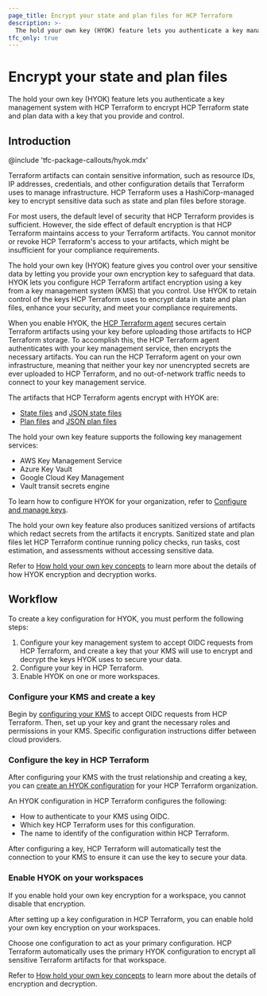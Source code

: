 ```yaml
---
page_title: Encrypt your state and plan files for HCP Terraform
description: >-
  The hold your own key (HYOK) feature lets you authenticate a key management system with HCP Terraform to encrypt HCP Terraform state and plan data with a key that you control.
tfc_only: true
---
```


# Encrypt your state and plan files

The hold your own key (HYOK) feature lets you authenticate a key management system with HCP Terraform to encrypt HCP Terraform state and plan data with a key that you provide and control.

## Introduction

@include 'tfc-package-callouts/hyok.mdx'

Terraform artifacts can contain sensitive information, such as resource IDs, IP addresses, credentials, and other configuration details that Terraform uses to manage infrastructure. HCP Terraform uses a HashiCorp-managed key to encrypt sensitive data such as state and plan files before storage.

For most users, the default level of security that HCP Terraform provides is  sufficient. However, the side effect of default encryption is that HCP Terraform maintains access to your Terraform artifacts. You cannot monitor or revoke HCP Terraform's access to your artifacts, which might be insufficient for your compliance requirements.

The hold your own key (HYOK) feature gives you control over your sensitive data by letting you provide your own encryption key to safeguard that data. HYOK lets you configure HCP Terraform artifact encryption using a key from a key management system (KMS) that you control. Use HYOK to retain control of the keys HCP Terraform uses to encrypt data in state and plan files, enhance your security, and meet your compliance requirements.

When you enable HYOK, the [HCP Terraform agent](/terraform/cloud-docs/agents) secures certain Terraform artifacts using your key before uploading those artifacts to HCP Terraform storage. To accomplish this, the HCP Terraform agent authenticates with your key management service, then encrypts the necessary artifacts. You can run the HCP Terraform agent on your own infrastructure, meaning that neither your key nor unencrypted secrets are ever uploaded to HCP Terraform, and no out-of-network traffic needs to connect to your key management service.

The artifacts that HCP Terraform agents encrypt with HYOK are:

- [State files](/terraform/language/state) and [JSON state files](/terraform/internals/json-format)
- [Plan files](/terraform/cli/commands/plan#out-filename) and [JSON plan files](/terraform/internals/json-format#plan-representation)

The hold your own key feature supports the following key management services:

- AWS Key Management Service
- Azure Key Vault
- Google Cloud Key Management
- Vault transit secrets engine

To learn how to configure HYOK for your organization, refer to [Configure and manage keys](/terraform/cloud-docs/hold-your-own-key/configure).

The hold your own key feature also produces sanitized versions of artifacts which redact secrets from the artifacts it encrypts. Sanitized state and plan files let HCP Terraform continue running policy checks, run tasks, cost estimation, and assessments without accessing sensitive data.

Refer to [How hold your own key concepts](/terraform/cloud-docs/hold-your-own-key/concepts) to learn more about the details of how HYOK encryption and decryption works.

## Workflow

To create a key configuration for HYOK, you must perform the following steps:

1. Configure your key management system to accept OIDC requests from HCP Terraform, and create a key that your KMS will use to encrypt and decrypt the keys HYOK uses to secure your data.
1. Configure your key in HCP Terraform.
1. Enable HYOK on one or more workspaces.

### Configure your KMS and create a key

Begin by [configuring your KMS](/terraform/cloud-docs/hold-your-own-key/configure#create-key-configuration) to accept OIDC requests from HCP Terraform. Then, set up your key and grant the necessary roles and permissions in your KMS. Specific configuration instructions differ between cloud providers.

### Configure the key in HCP Terraform

After configuring your KMS with the trust relationship and creating a key, you can [create an HYOK configuration](/terraform/cloud-docs/hold-your-own-key/configure#configure-hyok-in-hcp-terraform) for your HCP Terraform organization.

An HYOK configuration in HCP Terraform configures the following:

- How to authenticate to your KMS using OIDC.
- Which key HCP Terraform uses for this configuration.
- The name to identify of the configuration within HCP Terraform.

After configuring a key, HCP Terraform will automatically test the connection to your KMS to ensure it can use the key to secure your data.

### Enable HYOK on your workspaces

<Note>

  If you enable hold your own key encryption for a workspace, you cannot disable that encryption.

</Note>

After setting up a key configuration in HCP Terraform, you can enable hold your own key encryption on your workspaces.

Choose one configuration to act as your primary configuration. HCP Terraform automatically uses the primary HYOK configuration to encrypt all sensitive Terraform artifacts for that workspace.

Refer to [How hold your own key concepts](/terraform/cloud-docs/hold-your-own-key/concepts) to learn more about the details of encryption and decryption.

